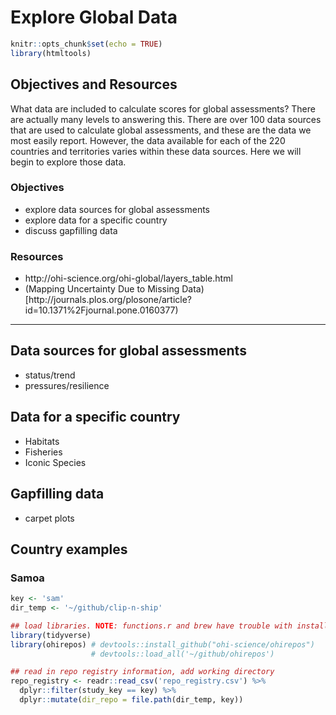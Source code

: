 # Explore Global Data {#explore} 

```r
knitr::opts_chunk$set(echo = TRUE)
library(htmltools)
```

## Objectives and Resources

What data are included to calculate scores for global assessments? There are actually many levels to answering this. There are over 100 data sources that are used to calculate global assessments, and these are the data we most easily report. However, the data available for each of the 220 countries and territories varies within these data sources. Here we will begin to explore those data.

### Objectives

- explore data sources for global assessments
- explore data for a specific country
- discuss gapfilling data

### Resources 

- http://ohi-science.org/ohi-global/layers_table.html
- (Mapping Uncertainty Due to Missing Data)[http://journals.plos.org/plosone/article?id=10.1371%2Fjournal.pone.0160377)

----

## Data sources for global assessments

- status/trend
- pressures/resilience

## Data for a specific country

- Habitats
- Fisheries
- Iconic Species

## Gapfilling data

- carpet plots

## Country examples

### Samoa


```r

key <- 'sam'
dir_temp <- '~/github/clip-n-ship'

## load libraries. NOTE: functions.r and brew have trouble with install_github; need load_all.
library(tidyverse)
library(ohirepos) # devtools::install_github("ohi-science/ohirepos") 
                  # devtools::load_all('~/github/ohirepos') 

## read in repo registry information, add working directory 
repo_registry <- readr::read_csv('repo_registry.csv') %>%
  dplyr::filter(study_key == key) %>%
  dplyr::mutate(dir_repo = file.path(dir_temp, key))

```



